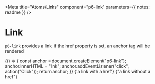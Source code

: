 
<Meta title="Atoms/Links" component="p6-link" parameters={{ notes: readme }} />

# Link

`p6-link` provides a link. if the href property is set, an anchor tag will be rendered

<Story name="Default" height="42px">
  {() => {
    const anchor = document.createElement("p6-link");
    anchor.innerHTML = "link";
    anchor.addEventListener("click", action("Click"));
    return anchor;
  }}
</Story>

<Preview>
  <Story name="Link with href" height="42px">
    {'a <p6-link href="#azerty">link</p6-link> with a href'}
  </Story>
</Preview>

<Preview>
  <Story name="Link without href" height="42px">
    {"a <p6-link>link</p6-link> without a href"}
  </Story>
</Preview>
